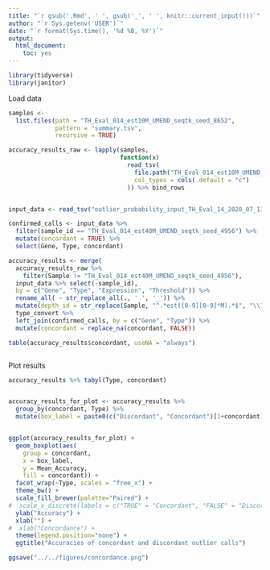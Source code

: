 ```yaml
---
title: "`r gsub('.Rmd', ' ', gsub('_', ' ', knitr::current_input()))`"
author: "`r Sys.getenv('USER')`"
date: "`r format(Sys.time(), '%d %B, %Y')`"
output:
  html_document:
    toc: yes
---
```


```r

library(tidyverse)
library(janitor)

```

Load data

```r

samples <-
  list.files(path = "TH_Eval_014_est10M_UMEND_seqtk_seed_8652",
             pattern = "summary.tsv",
             recursive = TRUE)

accuracy_results_raw <- lapply(samples,
                               function(x)
                                 read_tsv(
                                   file.path("TH_Eval_014_est10M_UMEND_seqtk_seed_8652", x),
                                   col_types = cols(.default = "c")
                                 )) %>% bind_rows


input_data <- read_tsv("outlier_probability_input_TH_Eval_14_2020_07_13.tsv")

confirmed_calls <- input_data %>%
  filter(sample_id == "TH_Eval_014_est40M_UMEND_seqtk_seed_4956") %>%
  mutate(concordant = TRUE) %>%
  select(Gene, Type, concordant)

accuracy_results <- merge(
  accuracy_results_raw %>%
    filter(Sample != "TH_Eval_014_est40M_UMEND_seqtk_seed_4956"),
  input_data %>% select(-sample_id),
  by = c("Gene", "Type", "Expression", "Threshold")) %>%
  rename_all( ~ str_replace_all(., ' ', '_')) %>%
  mutate(depth_id = str_replace(Sample, "^.*est([0-9][0-9]*M).*$", "\\1")) %>%
  type_convert %>%
  left_join(confirmed_calls, by = c("Gene", "Type")) %>%
  mutate(concordant = replace_na(concordant, FALSE))

table(accuracy_results$concordant, useNA = "always")  



```

Plot results

```r

accuracy_results %>% tabyl(Type, concordant)


accuracy_results_for_plot <- accuracy_results %>%
  group_by(concordant, Type) %>%
  mutate(box_label = paste0(c("Discordant", "Concordant")[1+concordant], " (n=",n(), ")"))


ggplot(accuracy_results_for_plot) +
  geom_boxplot(aes(
    group = concordant,
    x = box_label,
    y = Mean_Accuracy,
    fill = concordant)) +
  facet_wrap(~Type, scales = "free_x") +
  theme_bw() +
  scale_fill_brewer(palette="Paired") +
#  scale_x_discrete(labels = c("TRUE" = "Concordant", "FALSE" = "Discordant")) +
  ylab("Accuracy") +
  xlab("") +
#  xlab("Concordance") +
  theme(legend.position="none") +
  ggtitle("Accuracies of concordant and discordant outlier calls")

ggsave("../../figures/concordance.png")

```
